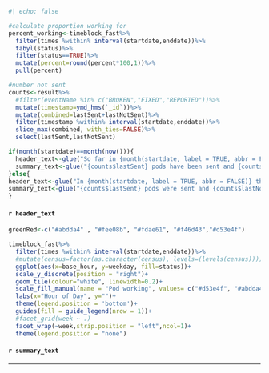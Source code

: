 ```{r}
#| echo: false

#calculate proportion working for
percent_working<-timeblock_fast%>%
  filter(times %within% interval(startdate,enddate))%>%
  tabyl(status)%>%
  filter(status==TRUE)%>%
  mutate(percent=round(percent*100,1))%>%
  pull(percent)

#number not sent
counts<-result%>%
  #filter(eventName %in% c("BROKEN","FIXED","REPORTED"))%>%
  mutate(timestamp=ymd_hms(`_id`))%>%
  mutate(combined=lastSent+lastNotSent)%>%
  filter(timestamp %within% interval(startdate,enddate))%>%
  slice_max(combined, with_ties=FALSE)%>%
  select(lastSent,lastNotSent)

if(month(startdate)==month(now())){
  header_text<-glue("So far in {month(startdate, label = TRUE, abbr = FALSE)} the pod has worked {percent_working}% of the time.")
  summary_text<-glue("{counts$lastSent} pods have been sent and {counts$lastNotSent} have not, equating to an additional {0.5*counts$lastNotSent} patient hours spent in CED.")
}else{
header_text<-glue("In {month(startdate, label = TRUE, abbr = FALSE)} the pod was working {percent_working}% of the time.")
summary_text<-glue("{counts$lastSent} pods were sent and {counts$lastNotSent} were not, equating to an additional {0.5*counts$lastNotSent} patient hours spent in CED.")
}
```
#### `r header_text`
```{r}
greenRed<-c("#abdda4" , "#fee08b", "#fdae61", "#f46d43","#d53e4f")

timeblock_fast%>%
  filter(times %within% interval(startdate,enddate))%>%
  #mutate(census=factor(as.character(census), levels=(levels(census))))%>%
  ggplot(aes(x=base_hour, y=weekday, fill=status))+
  scale_y_discrete(position = "right")+
  geom_tile(colour="white", linewidth=0.2)+
  scale_fill_manual(name = "Pod working", values= c("#d53e4f", "#abdda4"))+
  labs(x="Hour of Day", y="")+
  theme(legend.position = 'bottom')+
  guides(fill = guide_legend(nrow = 1))+
  #facet_grid(week ~ .)
  facet_wrap(~week,strip.position = "left",ncol=1)+
  theme(legend.position = "none")
``` 

#### `r summary_text`

---

